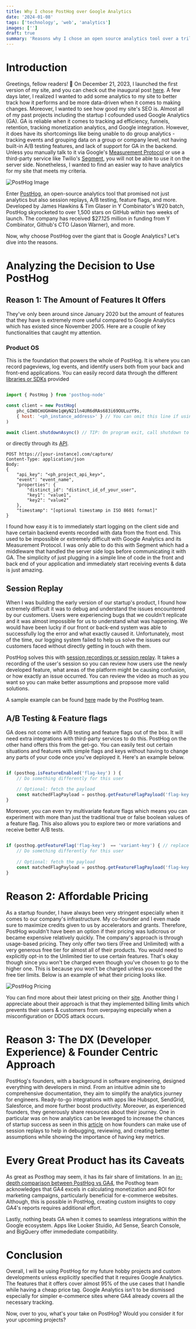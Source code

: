 ```yaml
---
title: Why I chose PostHog over Google Analytics
date: '2024-01-08'
tags: ['technology', 'web', 'analytics']
images: ['']
draft: true
summary: 'Reasons why I chose an open source analytics tool over a trillion dollar company&#39; battle-tested software.'
---
```


# Introduction

Greetings, fellow readers! 🚀 On December 21, 2023, I launched the first version of my site, and you can check out the inaugural post [here](https://francisaguilar.co/blog/231221-hello-world).
A few days later, I realized I wanted to add some analytics to my site to better track how it performs and be more data-driven when it comes to making changes.
Moreover, I wanted to see how good my site's SEO is. Almost all of my past projects including the startup I cofounded used Google Analytics (GA). 
GA is reliable when it comes to tracking ad efficiency, funnels, retention, tracking monetization analytics, and Google integration.
However, it does have its shortcomings like being unable to do group analytics - tracking events and grouping data on a group or company level, not having built-in A/B testing features,
and lack of support for GA in the backend. Unless you manually talk to it via Google's [Measurement Protocol](https://developers.google.com/analytics/devguides/collection/protocol/ga4)
or use a third-party service like Twilio's [Segment](https://segment.com/), you will not be able to use it on the server side. 
Nonetheless, I wanted to find an easier way to have analytics for my site that meets my criteria.

![PostHog Image](/static/images/2401/2401-posthog-image.webp)

Enter [PostHog](https://posthog.com/), an open-source analytics tool that promised not just analytics but also session replays, A/B testing, feature flags, and more. 
Developed by James Hawkins & Tim Glaser in Y Combinator's W20 batch, PostHog skyrocketed to over 1,500 stars on GitHub within two weeks of launch.
The company has received $27.125 million in funding from Y Combinator, Github's CTO (Jason Warner), and more.

Now, why choose PostHog over the giant that is Google Analytics? Let's dive into the reasons.

# Analyzing the Decision to Use PostHog

## Reason 1: The Amount of Features It Offers

They've only been around since January 2020 but the amount of features that they have is extremely more useful compared to Google Analytics which has existed since November 2005. 
Here are a couple of key functionalities that caught my attention.

### Product OS

This is the foundation that powers the whole of PostHog. It is where you can record pageviews, log events, and identify users both from your back and front-end applications.
You can easily record data through the different [libraries or SDKs](https://posthog.com/docs/getting-started/install?tab=sdks) provided 

``` javascript

import { PostHog } from 'posthog-node'

const client = new PostHog(
    phc_GIW8CmUGH4He1qWyN21ln4UR6dRAs683i69OULuzY9s,
    { host: '<ph_instance_address>' } // You can omit this line if using PostHog Cloud
)

await client.shutdownAsync() // TIP: On program exit, call shutdown to stop pending pollers and flush any remaining events

```

or directly through its [API](https://posthog.com/docs/getting-started/install?tab=api).

``` http
POST https://[your-instance].com/capture/
Content-Type: application/json
Body:
{
    "api_key": "<ph_project_api_key>",
    "event": "event_name",
    "properties": {
        "distinct_id": "distinct_id_of_your_user",
        "key1": "value1",
        "key2": "value2"
    },
    "timestamp": "[optional timestamp in ISO 8601 format]"
}

```

I found how easy it is to immediately start logging on the client side and have certain backend events recorded with data from the front end. 
This used to be impossible or extremely difficult with Google Analytics and its Measurement Protocol. 
I was only able to do this with Segment which had a middleware that handled the server side logs before communicating it with GA.
The simplicity of just plugging in a simple line of code in the front and back end of your application and immediately start receiving events & data is just amazing.

## Session Replay

When I was building the early version of our startup's product, I found how extremely difficult it was to debug and understand the issues encountered by our customers.
Users were experiencing bugs that we couldn't replicate and it was almost impossible for us to understand what was happening. 
We would have been lucky if our front or back-end system was able to successfully log the error and what exactly caused it. 
Unfortunately, most of the time, our logging system failed to help us solve the issues our customers faced without directly getting in touch with them.

PostHog solves this with [session recordings or session replay](https://posthog.com/docs/session-replay). 
It takes a recording of the user's session so you can review how users use the newly developed feature, what areas of the platform might be causing confusion, or how exactly an issue occurred.
You can review the video as much as you want so you can make better assumptions and propsose more valid solutions.

A sample example can be found [here](https://posthog.com/docs/session-replay/installation) made by the PostHog team.

## A/B Testing & Feature flags

GA does not come with A/B testing and feature flags out of the box. It will need extra integrations with third-party services to do this. PostHog on the other hand offers this from the get-go.
You can easily test out certain situations and features with simple flags and keys without having to change any parts of your code once you've deployed it. Here's an example below.

``` javascript

if (posthog.isFeatureEnabled('flag-key') ) {
    // Do something differently for this user

    // Optional: fetch the payload
    const matchedFlagPayload = posthog.getFeatureFlagPayload('flag-key')
}

```

Moreover, you can even try multivariate feature flags which means you can experiment with more than just the traditional true or false boolean values of a feature flag.
This also allows you to explore two or more variations and receive better A/B tests.

``` javascript

if (posthog.getFeatureFlag('flag-key')  == 'variant-key') { // replace 'variant-key' with the key of your variant
    // Do something differently for this user
    
    // Optional: fetch the payload
    const matchedFlagPayload = posthog.getFeatureFlagPayload('flag-key')
}

```

# Reason 2: Affordable Pricing

As a startup founder, I have always been very stringent especially when it comes to our company's infrastructure. 
My co-founder and I even made sure to maximize credits given to us by accelerators and grants. 
Therefore, PostHog wouldn't have been an option if their pricing was ludicrous or became expensive relatively quickly.
The company's approach is through usage-based pricing. They only offer two tiers (Free and Unlimited) with a very generous free tier for almost all of their products.
You would need to explicitly opt-in to the Unlimited tier to use certain features. That's okay though since you won't be charged even though you've chosen to go to the higher one.
This is because you won't be charged unless you exceed the free tier limits. Below is an example of what their pricing looks like.

![PostHog Pricing](/static/images/2401/2401-posthog-pricing.webp)

You can find more about their latest pricing on their [site](https://posthog.com/pricing). 
Another thing I appreciate about their approach is that they implemented billing limits which prevents their users & customers from overpaying especially when a misconfiguration or DDOS attack occurs.

# Reason 3: The DX (Developer Experience) & Founder Centric Approach

PostHog's founders, with a background in software engineering, designed everything with developers in mind. 
From an intuitive admin site to comprehensive documentation, they aim to simplify the analytics journey for engineers. 
Ready-to-go integrations with apps like Hubspot, SendGrid, Salesforce, and more further boost productivity.
Moreover, as experienced founders, they generously share resources about their journey. 
One in particular was on how analytics can be leveraged to increase the chances of startup success as seen in this [article](https://posthog.com/founders/early-stage-analytics) on how founders can make use of session replays to help in debugging, reviewing, and creating better assumptions while showing the importance of having key metrics.

# Every Great Product has its Caveats

As great as Posthog may seem, it has its fair share of limitations. 
In an [in-depth comparison between PostHog vs GA4](https://posthog.com/blog/posthog-vs-ga4), the Posthog team acknowledges that GA4 excels in calculating monetization and ROI for marketing campaigns, particularly beneficial for e-commerce websites. 
Although, this is possible in PostHog, creating custom insights to copy GA4's reports requires additional effort.

Lastly, nothing beats GA when it comes to seamless integrations within the Google ecosystem. Apps like Looker Stuidio, Ad Sense, Search Console, and BigQuery offer immedediate compatibility.

# Conclusion

Overall, I will be using PostHog for my future hobby projects and custom developments unless explicitly specified that it requires Google Analytics. 
The features that it offers cover almost 95% of the use cases that I handle while having a cheap price tag. 
Google Analytics isn't to be dismissed especially for simpler e-commerce sites where GA4 already covers all the necessary tracking.

Now, over to you, what's your take on PostHog? Would you consider it for your upcoming projects?
